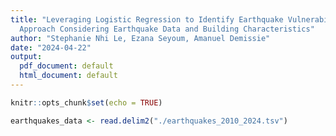 ```yaml
---
title: "Leveraging Logistic Regression to Identify Earthquake Vulnerability: A Multi-Factorial
  Approach Considering Earthquake Data and Building Characteristics"
author: "Stephanie Nhi Le, Ezana Seyoum, Amanuel Demissie"
date: "2024-04-22"
output:
  pdf_document: default
  html_document: default
---
```


```r
knitr::opts_chunk$set(echo = TRUE)
```

```r
earthquakes_data <- read.delim2("./earthquakes_2010_2024.tsv")
```

